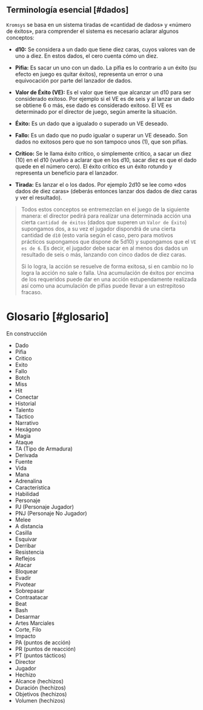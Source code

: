 
## Terminología esencial [#dados]

`Kromsys` se basa en un sistema tiradas de «cantidad de dados» y «número de éxitos», para comprender el sistema es necesario aclarar algunos conceptos:

- **d10:** Se considera a un dado que tiene diez caras, cuyos valores van de uno a diez. En estos dados, el cero cuenta cómo un diez.

- **Pifia:** Es sacar un uno con un dado. La pifia es lo contrario a un éxito (su efecto en juego es quitar éxitos), representa un error o una equivocación por parte del lanzador de dados.

- **Valor de Éxito (VE):** Es el valor que tiene que alcanzar un d10 para ser considerado exitoso. Por ejemplo si el VE es de seis y al lanzar un dado se obtiene 6 o más, ese dado es considerado exitoso. El VE es determinado por el director de juego, según amerite la situación.

- **Éxito:** Es un dado que a igualado o superado un VE deseado.

- **Fallo:** Es un dado que no pudo igualar o superar un VE deseado. Son dados no exitosos pero que no son tampoco unos (1), que son pifias.

- **Crítico:** Se le llama éxito crítico, o simplemente critico, a sacar un diez (10) en el d10 (vuelvo a aclarar que en los d10, sacar diez es que el dado quede en el número cero). El éxito crítico es un éxito rotundo y representa un beneficio para el lanzador.

- **Tirada:** Es lanzar el o los dados. Por ejemplo 2d10 se lee como «dos dados de diez caras» (deberás entonces lanzar dos dados de diez caras y ver el resultado).

> Todos estos conceptos se entremezclan en el juego de la siguiente manera: el director pedirá para realizar una determinada acción una cierta `cantidad de éxitos` (dados que superen un `Valor de Éxito`) supongamos dos, a su vez el jugador dispondrá de una cierta cantidad de `d10` (esto varía según el caso, pero para motivos prácticos supongamos que dispone de 5d10) y supongamos que el `VE es de 6`. Es decir, el jugador debe sacar en al menos dos dados un resultado de seis o más, lanzando con cinco dados de diez caras. 
>
> Si lo logra, la acción se resuelve de forma exitosa, si en cambio no lo logra la acción no sale o falla. Una acumulación de éxitos por encima de los requeridos puede dar en una acción estupendamente realizada así como una acumulación de pifias puede llevar a un estrepitoso fracaso.

# Glosario [#glosario]

<Callout type="warning">En construcción</Callout>

- Dado
- Pifia
- Critico
- Exito
- Fallo
- Botch
- Miss
- Hit
- Conectar
- Historial
- Talento
- Táctico
- Narrativo
- Hexágono
- Magia
- Ataque
- TA (Tipo de Armadura)
- Derivada
- Fuente
- Vida
- Mana
- Adrenalina
- Característica
- Habilidad
- Personaje
- PJ (Personaje Jugador)
- PNJ (Personaje No Jugador)
- Melee
- A distancia
- Casilla
- Esquivar
- Derribar
- Resistencia
- Reflejos
- Atacar
- Bloquear
- Evadir
- Pivotear
- Sobrepasar
- Contraatacar
- Beat
- Bash
- Desarmar
- Artes Marciales
- Corte, Filo
- Impacto
- PA (puntos de acción)
- PR (puntos de reacción)
- PT (puntos tácticos)
- Director
- Jugador
- Hechizo
- Alcance (hechizos)
- Duración (hechizos)
- Objetivos (hechizos)
- Volumen (hechizos)